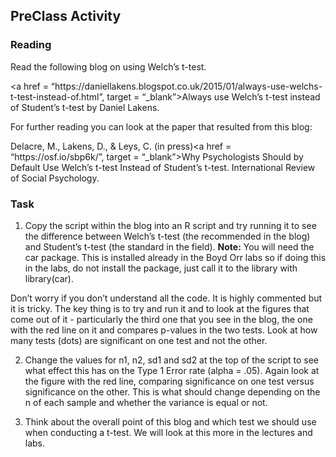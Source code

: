 ## PreClass Activity

### Reading

Read the following blog on using Welch's t-test. 

<a href = "https://daniellakens.blogspot.co.uk/2015/01/always-use-welchs-t-test-instead-of.html", target = "_blank">Always use Welch's t-test instead of Student's t-test</a> by Daniel Lakens.

For further reading you can look at the paper that resulted from this blog:

Delacre, M., Lakens, D., & Leys, C. (in press)<a href = "https://osf.io/sbp6k/", target = "_blank">Why Psychologists Should by Default Use Welch's t-test Instead of Student's t-test</a>. International Review of Social Psychology.

### Task

1. Copy the script within the blog into an R script and try running it to see the difference between Welch's t-test (the recommended in the blog) and Student's t-test (the standard in the field). **Note:** You will need the car package. This is installed already in the Boyd Orr labs so if doing this in the labs, do not install the package, just call it to the library with library(car).

Don't worry if you don't understand all the code. It is highly commented but it is tricky.  The key thing is to try and run it and to look at the figures that come out of it - particularly the third one that you see in the blog, the one with the red line on it and compares p-values in the two tests. Look at how many tests (dots) are significant on one test and not the other.

2. Change the values for n1, n2, sd1 and sd2 at the top of the script to see what effect this has on the Type 1 Error rate (alpha = .05). Again look at the figure with the red line, comparing significance on one test versus significance on the other.  This is what should change depending on the n of each sample and whether the variance is equal or not.

3. Think about the overall point of this blog and which test we should use when conducting a t-test. We will look at this more in the lectures and labs.